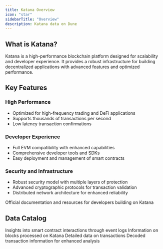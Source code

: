 ```yaml
---
title: Katana Overview
icon: "star"
sidebarTitle: "Overview"
description: Katana data on Dune
---
```


## What is Katana?
Katana is a high-performance blockchain platform designed for scalability and developer experience. It provides a robust infrastructure for building decentralized applications with advanced features and optimized performance.

## Key Features

### High Performance
- Optimized for high-frequency trading and DeFi applications
- Supports thousands of transactions per second
- Low latency transaction confirmations

### Developer Experience
- Full EVM compatibility with enhanced capabilities
- Comprehensive developer tools and SDKs
- Easy deployment and management of smart contracts

### Security and Infrastructure
- Robust security model with multiple layers of protection
- Advanced cryptographic protocols for transaction validation
- Distributed network architecture for enhanced reliability

<CardGroup cols={1}>
  <Card title="Katana Documentation" icon="link" href="https://app.katana.network/krates">
    Official documentation and resources for developers building on Katana
  </Card>
</CardGroup>

## Data Catalog

<CardGroup cols={2}>
  <Card title="Logs" icon="bolt" href="./raw/logs">
    Insights into smart contract interactions through event logs
  </Card>
  <Card title="Blocks" icon="cubes" href="./raw/blocks">
    Information on blocks processed on Katana
  </Card>
  <Card title="Transactions" icon="message-arrow-up" href="./raw/transactions">
    Detailed data on transactions
  </Card>
  <Card title="Decoded" icon="file" href="./decoded/overview">
    Decoded transaction information for enhanced analysis
  </Card>
</CardGroup> 